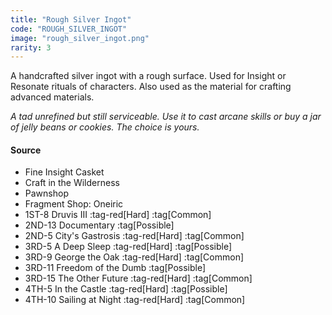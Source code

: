 ```yaml
---
title: "Rough Silver Ingot"
code: "ROUGH_SILVER_INGOT"
image: "rough_silver_ingot.png"
rarity: 3
---
```


A handcrafted silver ingot with a rough surface. Used for Insight or Resonate rituals of characters. Also used as the material for crafting advanced materials.

_A tad unrefined but still serviceable. Use it to cast arcane skills or buy a jar of jelly beans or cookies. The choice is yours._

#### Source

- Fine Insight Casket
- Craft in the Wilderness
- Pawnshop
- Fragment Shop: Oneiric
- 1ST-8     Druvis III :tag-red[Hard] :tag[Common]
- 2ND-13	Documentary :tag[Possible]
- 2ND-5     City's Gastrosis :tag-red[Hard] :tag[Common]
- 3RD-5     A Deep Sleep :tag-red[Hard] :tag[Possible]
- 3RD-9     George the Oak :tag-red[Hard] :tag[Common]
- 3RD-11	Freedom of the Dumb :tag[Possible]
- 3RD-15	The Other Future :tag-red[Hard] :tag[Common]
- 4TH-5     In the Castle :tag-red[Hard] :tag[Possible]
- 4TH-10	Sailing at Night :tag-red[Hard] :tag[Common]
